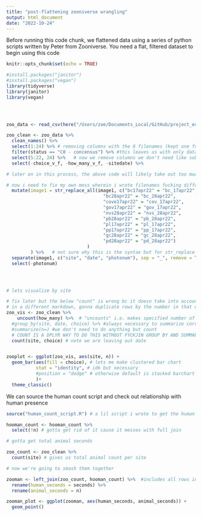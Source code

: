 ```yaml
---
title: "post-flattening zooniverse wrangling"
output: html_document
date: "2022-10-24"
---
```

Before running this code chunk, we flattened data using a series of python scripts written by Peter from Zooniverse. You need a flat, filtered dataset to begin using this code

```r
knitr::opts_chunk$set(echo = TRUE)

#install.packages("janitor")
#install.packages("vegan")
library(tidyverse)
library(janitor)
library(vegan)


  
```

```r

zoo_data <- read_csv(here("/Users/zoe/Documents_Local/GitHub/project_ecotone/data/classifications24oct22_20748_filtered.csv")) 

zoo_clean <- zoo_data %>%
  clean_names() %>% 
  select(1:24) %>% # removing columns with the 8 filenames (kept one for when rows dont have sitedate)
  filter(status == "C0 - concensus") %>% #this leaves us with only data that everyone agreed on the ID on 
  select(5:22, 24) %>%   # now we remove columns we don't need like subject etc
  select(-choice_v_f, -how_many_v_f, -sitedate) %>% 

# later on in this process, the above code will likely take out too much and we will have to just deal with that when we come to it, probably in python

# now i need to fix my own mess wherein i wrote filenames fucking differently
  mutate(image1 = str_replace_all(image1, c("bc17apr22" = "bc_17apr22",
                                    "bc28apr22" = "bc_28apr22",
                                    "cove17apr22" = "cov_17apr22",
                                    "gov17apr22" = "gov_17apr22", 
                                    "nvs28apr22" = "nvs_28apr22",
                                    "pb28apr22" = "pb_28apr22",
                                    "pl17apr22" = "pl_17apr22",
                                    "pp17apr22" = "pp_17apr22",
                                    "gc28apr22" = "gc_28apr22",
                                    "pd28apr22" = "pd_28apr22")
                              )
         ) %>%   # not sure why this is the syntax but for str_replace for a dataframe this is what works?
  separate(image1, c("site", "date", "photonum"), sep = "_", remove = TRUE) %>%   # separates filename into site/date identifier and orig photo number
  select(-photonum)


  
```

```r

# lets visualize by site

# fix later but the below "count" is wrong bc it doesn take into account the "how_many" column
# in a different markdown, gonna duplicate rows by the number in that col
zoo_vis <- zoo_clean %>%
    uncount(how_many) %>%  # "uncounts" i.e. makes specified number of copies of the row. check your work by including .remove = FALSE... this keeps the column where the #of copies to make was stored. default is to delete it
  #group_by(site, date, choice) %>% #always necessary to summarize correctly
  #summarize(n=) #we don't need to do anything but count 
  # COUNT IS A DPLYR WAY TO DO THIS WITHOUT FYCKJIN GROUP BY AND SUMMARIZE
  count(site, choice) # note we are leaving out date


zooplot <- ggplot(zoo_vis, aes(site, n)) +
  geom_bar(aes(fill = choice), # lets me make clustered bar chart
           stat = "identity", # idk but necessary
           #position = "dodge" # otherwise default is stacked barchart
           )+
  theme_classic()
```


We can source the human count script and check out relationship with human presence

```r
source("human_count_script.R") # a lil script i wrote to get the human data into a nice neat little summary table of human seconds by site. it's called hooman_count

hooman_count <- hooman_count %>% 
  select(!n) # gotta get rid of it cause it messes with full join

# gotta get total animal seconds

zoo_count <- zoo_clean %>% 
  count(site) # gives us total animal count per site

# now we're going to smash them together

zooman <- left_join(zoo_count, hooman_count) %>%  #includes all rows in zoo_count
  rename(human_seconds = seconds) %>% 
  rename(animal_seconds = n)

zooman_plot <- ggplot(zooman, aes(human_seconds, animal_seconds)) +
  geom_point()
```


